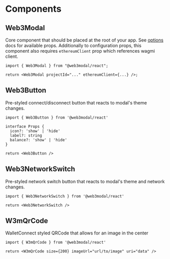 # Components

## Web3Modal

Core component that should be placed at the root of your app. See [options](./options) docs for available props. Additionally to configuration props, this component also requires `ethereumClient` prop which references wagmi client.

```tsx
import { Web3Modal } from "@web3modal/react";

return <Web3Modal projectId="..." ethereumClient={...} />;
```

## Web3Button

Pre-styled connect/disconnect button that reacts to modal's theme changes.

```tsx
import { Web3Button } from '@web3modal/react'

interface Props {
  icon?: 'show' | 'hide'
  label?: string
  balance?: 'show' | 'hide'
}

return <Web3Button />
```

## Web3NetworkSwitch

Pre-styled network switch button that reacts to modal's theme and network changes.

```tsx
import { Web3NetworkSwitch } from '@web3modal/react'

return <Web3NetworkSwitch />
```

## W3mQrCode

WalletConnect styled QRCode that allows for an image in the center

```tsx
import { W3mQrCode } from '@web3modal/react'

return <W3mQrCode size={200} imageUrl="url/to/image" uri="data" />
```
